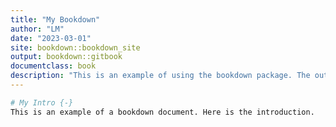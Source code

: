 ```yaml
---
title: "My Bookdown"
author: "LM"
date: "2023-03-01"
site: bookdown::bookdown_site
output: bookdown::gitbook
documentclass: book
description: "This is an example of using the bookdown package. The output format for this example is bookdown::gitbook."
---
```


```r
# My Intro {-}
This is an example of a bookdown document. Here is the introduction.
```